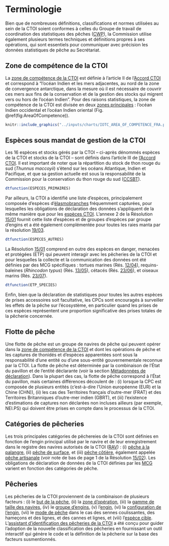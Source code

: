# Terminologie {#SectionTerminologie}

Bien que de nombreuses définitions, classifications et normes utilisées au sein de la CTOI soient conformes à celles du Groupe de travail de coordination des statistiques des pêches ([CWP](#cwp)), la Commission utilise également plusieurs termes techniques et définitions propres à ses opérations, qui sont essentiels pour communiquer avec précision les données statistiques de pêche au Secrétariat.

## Zone de compétence de la CTOI

La [zone de compétence de la CTOI](#iotcareaofcompetence) est définie à l'article II de l'[Accord CTOI](#iotcagreement) et correspond à "l'océan Indien et les mers adjacentes, au nord de la zone de convergence antarctique, dans la mesure où il est nécessaire de couvrir ces mers aux fins de la conservation et de la gestion des stocks qui migrent vers ou hors de l'océan Indien". Pour des raisons statistiques, la zone de compétence de la CTOI est divisée en deux [zones principales](https://data.iotc.org/reference/latest/domain/admin/#IOareasMain) : l'océan Indien occidental et l'océan Indien oriental (Fig. \@ref(fig:AreaOfCompetence)).

```r
knitr::include_graphics("../inputs/charts/IOTC_AREA_OF_COMPETENCE_FRA.png")
```

## Espèces sous mandat de gestion de la CTOI

Les 16 espèces et stocks gérés par la CTOI – ci-après dénommés espèces de la CTOI et stocks de la CTOI – sont définis dans l’article III de [l’Accord CTOI](#iotcagreement). Il est important de noter que la répartition du stock de thon rouge du sud (_Thunnus maccoyii_) s’étend sur les océans Atlantique, Indien et Pacifique, et que sa gestion actuelle est sous la responsabilité de la Commission pour la conservation du thon rouge du sud ([CCSBT](https://www.ccsbt.org/])).

```r
dtfunction(ESPECES_PRIMAIRES)
```

Par ailleurs, la CTOI a identifié une liste d'espèces, principalement composée d'espèces d'[élasmobranches](#élasmobranches) fréquemment capturées, pour lesquelles les obligations de déclaration des données s'appliquent de la même manière que pour les [espèces CTOI](#espèces CTOI). L'annexe 2 de la Résolution [15/01](https://iotc.org/fr/mcg/r%C3%A9solution-1501-concernant-l%E2%80%99enregistrement-des-captures-et-de-l%E2%80%99effort-par-les-navires-de-p%C3%AAche) fournit cette liste d'espèces et de groupes d'espèces par groupe d'engins et a été également complémentée pour toutes les raies manta par la résolution [19/03](https://iotc.org/fr/mcg/r%C3%A9solution-1903-sur-la-conservation-des-raies-mobulidae-captur%C3%A9es-en-association-avec-les).

```r
dtfunction(ESPECES_AUTRES)
```

La Résolution [15/01](https://www.iotc.org/fr/mcg/r%C3%A9solution-1501-concernant-l%E2%80%99enregistrement-des-captures-et-de-l%E2%80%99effort-par-les-navires-de-p%C3%AAche) comprend en outre des espèces en danger, menacées et protégées (ETP) qui peuvent interagir avec les pêcheries de la CTOI et pour lesquelles la collecte et la communication des données ont été définies par des MCG spécifiques : tortues marines (Rés. [12/04](https://www.iotc.org/fr/mcg/r%C3%A9solution-1204-sur-la-conservation-des-tortues-marines)), requins-baleines (_Rhincodon typus_) (Rés. [13/05](https://www.iotc.org/fr/mcg/r%C3%A9solution-1305-sur-la-conservation-des-requins-baleines-rhincodon-typus)), cétacés (Rés. [23/06]()), et oiseaux marins (Rés. [23/07](https:/www.iotc.org/fr/mcg/r%C3%A9solution-2306-sur-la-conservation-des-c%C3%A9tac%C3%A9s)).

```r
dtfunction(ETP_SPECIES)
```

Enfin, bien que la déclaration de statistiques pour toutes les autres espèces de prises accessoires soit facultative, les CPCs sont encouragés à surveiller les effets de la pêche sur l'écosystème, en particulier quand les prises de ces espèces représentent une proportion significative des prises totales de la pêcherie concernée.

## Flotte de pêche {#FlotteDePêche}

Une flotte de pêche est un groupe de navires de pêche qui peuvent opérer dans la [zone de compétence de la CTOI](#iotcareaofcompetence) et dont les opérations de pêche et les captures de thonidés et d'espèces apparentées sont sous la responsabilité d'une entité ou d'une sous-entité gouvernementale reconnue par la CTOI. La flotte de pêche est déterminée par la combinaison de l'État du pavillon et de l'entité déclarante (voir la section [Métadonnées de déclaration](#SectionMétadonnées)). Dans la plupart des cas, la flotte de pêche correspond à l'État du pavillon, mais certaines différences découlent de : (i) lorsque la CPC est composée de plusieurs entités (c'est-à-dire l'Union européenne (EUR) et la Chine (CHN)), (ii) les cas des Territoires français d'outre-mer (FRAT) et des Territoires Britanniques d'outre-mer indien (GBRT), et (iii) l'existence d'estimations de captures non déclarées non incluses ailleurs (par exemple, NEI.PS) qui doivent être prises en compte dans le processus de la CTOI.  

## Catégories de pêcheries {#CatégoriesDePêcheries}

Les trois principales catégories de pêchereies de la CTOI sont définies en fonction de l'engin principal utilisé par le navire et de leur enregistrement dans le registre des navires autorisés de la CTOI ([RAV](#rav)) : (i) [pêche à la palangre](#iotclonglinefishery), (ii) [pêche de surface](#iotcsurfacefishery), et (iii) [pêche côtière](#iotccoastalfishery), également appelée [pêche artisanale](#iotcartisanalfishery) (voir note de bas de page 1 de la Résolution [15/02](https://www.iotc.org/fr/mcg/r%C3%A9solution-1502-d%C3%A9clarations-statistiques-exigibles-des-parties-contractantes-et-parties)). Les obligations de déclaration de données de la CTOI définies par les [MCG](#mcg) varient en fonction des catégories de pêche.

## Pêcheries {#Pêcheries}

Les pêcheries de la CTOI proviennent de la combinaison de plusieurs facteurs : (i) le [but de la pêche](../latest/domain/fisheries/#fisheryPurposes), (ii) la [zone d'opération](../domain/fisheries/#fisheryAreasOfOperation), (iii) la [gamme de taille des navires](../domain/fisheries/#fisheryLOAClasses), (iv) le [groupe d'engins](../domain/fisheries/#gearGroups), (v) l'[engin](../domain/fisheries/#gears), (vi) la [configuration de l'engin](../domain/fisheries/#gearConfigurations), (vii) le [mode de pêche](../domaine/pêcheries/#fishingModes) dans le cas des sennes coulissantes, des hameçons et des lignes, et des cannes et lignes, et (viii) l'[espèce cible](../domain/fisheries/#targetSpecies). L'[assistant d'identification des pêcheries de la CTOI](https://data.iotc.org/fisheries/wizard/fr/) a été conçu pour guider l'adoption de la nouvelle classification des pêcheries en fournissant un outil interactif qui génère le code et la définition de la pêcherie sur la base des facteurs susmentionnés.
